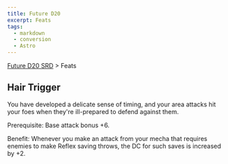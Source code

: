 ```yaml
---
title: Future D20
excerpt: Feats
tags:
  - markdown
  - conversion
  - Astro
---
```






[Future D20 SRD]( / ) > Feats




## Hair Trigger


You have developed a delicate sense of timing, and your area attacks hit your foes when they're ill-prepared to defend against them.


Prerequisite: Base attack bonus +6.


Benefit: Whenever you make an attack from your mecha that requires enemies to make Reflex saving throws, the DC for such saves is increased by +2.



